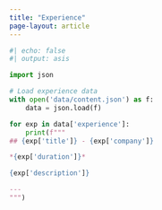```yaml
---
title: "Experience"
page-layout: article
---
```


```python
#| echo: false
#| output: asis

import json

# Load experience data
with open('data/content.json') as f:
    data = json.load(f)

for exp in data['experience']:
    print(f"""
## {exp['title']} - {exp['company']}

*{exp['duration']}*

{exp['description']}

---
""")
```
